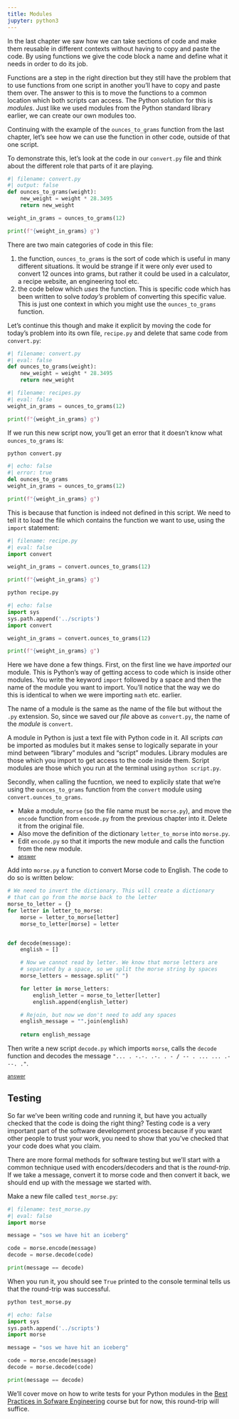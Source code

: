 ```yaml
---
title: Modules
jupyter: python3
---
```



In the last chapter we saw how we can take sections of code and make them reusable in different contexts without having to copy and paste the code. By using functions we give the code block a name and define what it needs in order to do its job.

Functions are a step in the right direction but they still have the problem that to use functions from one script in another you'll have to copy and paste them over. The answer to this is to move the functions to a common location which both scripts can access. The Python solution for this is *modules*. Just like we used modules from the Python standard library earlier, we can create our own modules too.

Continuing with the example of the `ounces_to_grams` function from the last chapter, let's see how we can use the function in other code, outside of that one script.

To demonstrate this, let's look at the code in our `convert.py` file and think about the different role that parts of it are playing.



```python
#| filename: convert.py
#| output: false
def ounces_to_grams(weight):
    new_weight = weight * 28.3495
    return new_weight

weight_in_grams = ounces_to_grams(12)

print(f"{weight_in_grams} g")
```

There are two main categories of code in this file:

1. the function, `ounces_to_grams` is the sort of code which is useful in many different situations. It would be strange if it were only ever used to convert $12$ ounces into grams, but rather it could be used in a calculator, a recipe website, an engineering tool etc.
2. the code below which *uses* the function. This is specific code which has been written to solve *today's* problem of converting this specific value. This is just one context in which you might use the `ounces_to_grams` function.

Let's continue this though and make it explicit by moving the code for today's problem into its own file, `recipe.py` and delete that same code from `convert.py`:

```python
#| filename: convert.py
#| eval: false
def ounces_to_grams(weight):
    new_weight = weight * 28.3495
    return new_weight
```

```python
#| filename: recipes.py
#| eval: false
weight_in_grams = ounces_to_grams(12)

print(f"{weight_in_grams} g")
```



If we run this new script now, you'll get an error that it doesn't know what `ounces_to_grams` is:

```.bash
python convert.py
```

```python
#| echo: false
#| error: true
del ounces_to_grams
weight_in_grams = ounces_to_grams(12)

print(f"{weight_in_grams} g")
```


This is because that function is indeed not defined in this script. We need to tell it to load the file which contains the function we want to use, using the `import` statement:


```python
#| filename: recipe.py
#| eval: false
import convert

weight_in_grams = convert.ounces_to_grams(12)

print(f"{weight_in_grams} g")
```

```.bash
python recipe.py
```

```python
#| echo: false
import sys
sys.path.append('../scripts')
import convert

weight_in_grams = convert.ounces_to_grams(12)

print(f"{weight_in_grams} g")
```

Here we have done a few things. First, on the first line we have *imported* our module. This is Python's way of getting access to code which is inside other modules. You write the keyword `import` followed by a space and then the name of the module you want to import. You'll notice that the way we do this is identical to when we were importing `math` etc. earlier.

The name of a module is the same as the name of the file but without the `.py` extension. So, since we saved our *file* above as `convert.py`, the name of the *module* is `convert`.

A module in Python is just a text file with Python code in it. All scripts *can* be imported as modules but it makes sense to logically separate in your mind between "library" modules and "script" modules. Library modules are those which you import to get access to the code inside them. Script modules are those which you run at the terminal using `python script.py`.

Secondly, when calling the fucntion, we need to explicily state that we're using the `ounces_to_grams` function from the `convert` module using `convert.ounces_to_grams`.

::: {#exercise-1 .callout-tip title="Exercise 1" icon=false} 

- Make a module, `morse` (so the file name must be `morse.py`), and move the `encode` function from `encode.py` from the previous chapter  into it. Delete it from the original file.
- Also move the definition of the dictionary `letter_to_morse` into `morse.py`.
- Edit `encode.py` so that it imports the new module and calls the function from the new module.
- [<small>answer</small>](../answers/answer_morse_module_encode.qmd)
:::

::: {#exercise-2 .callout-tip title="Exercise 2" icon=false} 

Add into `morse.py` a function to convert Morse code to English. The code to do so is written below:

```python
# We need to invert the dictionary. This will create a dictionary
# that can go from the morse back to the letter
morse_to_letter = {}
for letter in letter_to_morse:
    morse = letter_to_morse[letter]
    morse_to_letter[morse] = letter


def decode(message):
    english = []

    # Now we cannot read by letter. We know that morse letters are
    # separated by a space, so we split the morse string by spaces
    morse_letters = message.split(" ")

    for letter in morse_letters:
        english_letter = morse_to_letter[letter]
        english.append(english_letter)

    # Rejoin, but now we don't need to add any spaces
    english_message = "".join(english)
    
    return english_message
```

Then write a new script `decode.py` which imports `morse`, calls the `decode` function and decodes the message `"... . -.-. .-. . - / -- . ... ... .- --. ."`.

[<small>answer</small>](../answers/answer_morse_module_decode.qmd)

:::

## Testing

So far we've been writing code and running it, but have you actually checked that the code is doing the right thing? Testing code is a very important part of the software development process because if you want other people to trust your work, you need to show that you've checked that your code does what you claim.

There are more formal methods for software testing but we'll start with a common technique used with encoders/decoders and that is the *round-trip*. If we take a message, convert it to morse code and then convert it back, we should end up with the message we started with.

Make a new file called `test_morse.py`:

```python
#| filename: test_morse.py
#| eval: false
import morse

message = "sos we have hit an iceberg"

code = morse.encode(message)
decode = morse.decode(code)

print(message == decode)
```



When you run it, you should see `True` printed to the console terminal tells us that the round-trip was successful.

```.bash
python test_morse.py
```
```python
#| echo: false
import sys
sys.path.append('../scripts')
import morse

message = "sos we have hit an iceberg"

code = morse.encode(message)
decode = morse.decode(code)

print(message == decode)
```

We'll cover move on how to write tests for your Python modules in the [Best Practices in Sofware Engineering](https://milliams.com/courses/software_engineering_best_practices/) course but for now, this round-trip will suffice.

